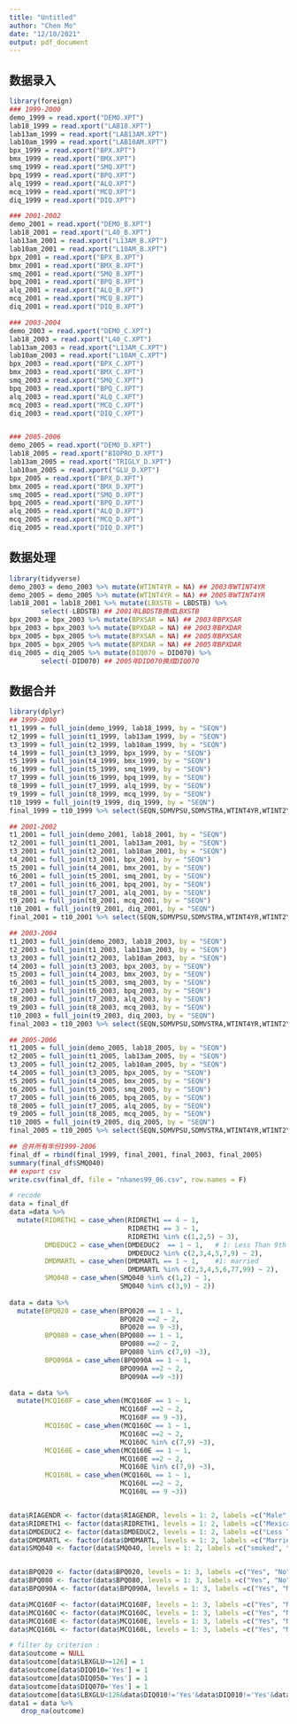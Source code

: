```yaml
---
title: "Untitled"
author: "Chen Mo"
date: "12/10/2021"
output: pdf_document
---
```

## 数据录入
```r
library(foreign)
### 1999-2000
demo_1999 = read.xport("DEMO.XPT")
lab18_1999 = read.xport("LAB18.XPT")
lab13am_1999 = read.xport("LAB13AM.XPT")
lab10am_1999 = read.xport("LAB10AM.XPT")
bpx_1999 = read.xport("BPX.XPT")
bmx_1999 = read.xport("BMX.XPT")
smq_1999 = read.xport("SMQ.XPT")
bpq_1999 = read.xport("BPQ.XPT")
alq_1999 = read.xport("ALQ.XPT")
mcq_1999 = read.xport("MCQ.XPT")
diq_1999 = read.xport("DIQ.XPT")

### 2001-2002
demo_2001 = read.xport("DEMO_B.XPT")
lab18_2001 = read.xport("L40_B.XPT")
lab13am_2001 = read.xport("L13AM_B.XPT")
lab10am_2001 = read.xport("L10AM_B.XPT")
bpx_2001 = read.xport("BPX_B.XPT")
bmx_2001 = read.xport("BMX_B.XPT")
smq_2001 = read.xport("SMQ_B.XPT")
bpq_2001 = read.xport("BPQ_B.XPT")
alq_2001 = read.xport("ALQ_B.XPT")
mcq_2001 = read.xport("MCQ_B.XPT")
diq_2001 = read.xport("DIQ_B.XPT")

### 2003-2004
demo_2003 = read.xport("DEMO_C.XPT")
lab18_2003 = read.xport("L40_C.XPT")
lab13am_2003 = read.xport("L13AM_C.XPT")
lab10am_2003 = read.xport("L10AM_C.XPT")
bpx_2003 = read.xport("BPX_C.XPT")
bmx_2003 = read.xport("BMX_C.XPT")
smq_2003 = read.xport("SMQ_C.XPT")
bpq_2003 = read.xport("BPQ_C.XPT")
alq_2003 = read.xport("ALQ_C.XPT")
mcq_2003 = read.xport("MCQ_C.XPT")
diq_2003 = read.xport("DIQ_C.XPT")


### 2005-2006
demo_2005 = read.xport("DEMO_D.XPT")
lab18_2005 = read.xport("BIOPRO_D.XPT")
lab13am_2005 = read.xport("TRIGLY_D.XPT")
lab10am_2005 = read.xport("GLU_D.XPT")
bpx_2005 = read.xport("BPX_D.XPT")
bmx_2005 = read.xport("BMX_D.XPT")
smq_2005 = read.xport("SMQ_D.XPT")
bpq_2005 = read.xport("BPQ_D.XPT")
alq_2005 = read.xport("ALQ_D.XPT")
mcq_2005 = read.xport("MCQ_D.XPT")
diq_2005 = read.xport("DIQ_D.XPT")
```

## 数据处理
```r
library(tidyverse)
demo_2003 = demo_2003 %>% mutate(WTINT4YR = NA) ## 2003年WTINT4YR
demo_2005 = demo_2005 %>% mutate(WTINT4YR = NA) ## 2005年WTINT4YR
lab18_2001 = lab18_2001 %>% mutate(LBXSTB = LBDSTB) %>% 
        select(-LBDSTB) ## 2001年LBDSTB换成LBXSTB
bpx_2003 = bpx_2003 %>% mutate(BPXSAR = NA) ## 2003年BPXSAR
bpx_2003 = bpx_2003 %>% mutate(BPXDAR = NA) ## 2003年BPXDAR
bpx_2005 = bpx_2005 %>% mutate(BPXSAR = NA) ## 2005年BPXSAR
bpx_2005 = bpx_2005 %>% mutate(BPXDAR = NA) ## 2005年BPXDAR
diq_2005 = diq_2005 %>% mutate(DIQ070 = DID070) %>% 
        select(-DID070) ## 2005年DID070换成DIQ070
```

## 数据合并
```r
library(dplyr)
## 1999-2000
t1_1999 = full_join(demo_1999, lab18_1999, by = "SEQN")
t2_1999 = full_join(t1_1999, lab13am_1999, by = "SEQN")
t3_1999 = full_join(t2_1999, lab10am_1999, by = "SEQN")
t4_1999 = full_join(t3_1999, bpx_1999, by = "SEQN")
t5_1999 = full_join(t4_1999, bmx_1999, by = "SEQN")
t6_1999 = full_join(t5_1999, smq_1999, by = "SEQN")
t7_1999 = full_join(t6_1999, bpq_1999, by = "SEQN")
t8_1999 = full_join(t7_1999, alq_1999, by = "SEQN")
t9_1999 = full_join(t8_1999, mcq_1999, by = "SEQN")
t10_1999 = full_join(t9_1999, diq_1999, by = "SEQN")
final_1999 = t10_1999 %>% select(SEQN,SDMVPSU,SDMVSTRA,WTINT4YR,WTINT2YR,RIDAGEMN,RIAGENDR,RIDRETH1,DMDEDUC2,DMDMARTL,LBXSTB,LBXTR,LBXGLU,BMXWAIST,BMXBMI,BPXSAR,BPXDAR,SMQ040,BPQ020,BPQ080,BPQ090A,ALQ120Q,ALQ130,MCQ160F,MCQ160C,MCQ160E,MCQ160L,DIQ010,DIQ050,DIQ070)

## 2001-2002
t1_2001 = full_join(demo_2001, lab18_2001, by = "SEQN")
t2_2001 = full_join(t1_2001, lab13am_2001, by = "SEQN")
t3_2001 = full_join(t2_2001, lab10am_2001, by = "SEQN")
t4_2001 = full_join(t3_2001, bpx_2001, by = "SEQN")
t5_2001 = full_join(t4_2001, bmx_2001, by = "SEQN")
t6_2001 = full_join(t5_2001, smq_2001, by = "SEQN")
t7_2001 = full_join(t6_2001, bpq_2001, by = "SEQN")
t8_2001 = full_join(t7_2001, alq_2001, by = "SEQN")
t9_2001 = full_join(t8_2001, mcq_2001, by = "SEQN")
t10_2001 = full_join(t9_2001, diq_2001, by = "SEQN")
final_2001 = t10_2001 %>% select(SEQN,SDMVPSU,SDMVSTRA,WTINT4YR,WTINT2YR,RIDAGEMN,RIAGENDR,RIDRETH1,DMDEDUC2,DMDMARTL,LBXSTB,LBXTR,LBXGLU,BMXWAIST,BMXBMI,BPXSAR,BPXDAR,SMQ040,BPQ020,BPQ080,BPQ090A,ALQ120Q,ALQ130,MCQ160F,MCQ160C,MCQ160E,MCQ160L,DIQ010,DIQ050,DIQ070)

## 2003-2004
t1_2003 = full_join(demo_2003, lab18_2003, by = "SEQN")
t2_2003 = full_join(t1_2003, lab13am_2003, by = "SEQN")
t3_2003 = full_join(t2_2003, lab10am_2003, by = "SEQN")
t4_2003 = full_join(t3_2003, bpx_2003, by = "SEQN")
t5_2003 = full_join(t4_2003, bmx_2003, by = "SEQN")
t6_2003 = full_join(t5_2003, smq_2003, by = "SEQN")
t7_2003 = full_join(t6_2003, bpq_2003, by = "SEQN")
t8_2003 = full_join(t7_2003, alq_2003, by = "SEQN")
t9_2003 = full_join(t8_2003, mcq_2003, by = "SEQN")
t10_2003 = full_join(t9_2003, diq_2003, by = "SEQN")
final_2003 = t10_2003 %>% select(SEQN,SDMVPSU,SDMVSTRA,WTINT4YR,WTINT2YR,RIDAGEMN,RIAGENDR,RIDRETH1,DMDEDUC2,DMDMARTL,LBXSTB,LBXTR,LBXGLU,BMXWAIST,BMXBMI,BPXSAR,BPXDAR,SMQ040,BPQ020,BPQ080,BPQ090A,ALQ120Q,ALQ130,MCQ160F,MCQ160C,MCQ160E,MCQ160L,DIQ010,DIQ050,DIQ070)

## 2005-2006
t1_2005 = full_join(demo_2005, lab18_2005, by = "SEQN")
t2_2005 = full_join(t1_2005, lab13am_2005, by = "SEQN")
t3_2005 = full_join(t2_2005, lab10am_2005, by = "SEQN")
t4_2005 = full_join(t3_2005, bpx_2005, by = "SEQN")
t5_2005 = full_join(t4_2005, bmx_2005, by = "SEQN")
t6_2005 = full_join(t5_2005, smq_2005, by = "SEQN")
t7_2005 = full_join(t6_2005, bpq_2005, by = "SEQN")
t8_2005 = full_join(t7_2005, alq_2005, by = "SEQN")
t9_2005 = full_join(t8_2005, mcq_2005, by = "SEQN")
t10_2005 = full_join(t9_2005, diq_2005, by = "SEQN")
final_2005 = t10_2005 %>% select(SEQN,SDMVPSU,SDMVSTRA,WTINT4YR,WTINT2YR,RIDAGEMN,RIAGENDR,RIDRETH1,DMDEDUC2,DMDMARTL,LBXSTB,LBXTR,LBXGLU,BMXWAIST,BMXBMI,BPXSAR,BPXDAR,SMQ040,BPQ020,BPQ080,BPQ090A,ALQ120Q,ALQ130,MCQ160F,MCQ160C,MCQ160E,MCQ160L,DIQ010,DIQ050,DIQ070)

## 合并所有年份1999-2006
final_df = rbind(final_1999, final_2001, final_2003, final_2005)
summary(final_df$SMQ040)
## export csv
write.csv(final_df, file = "nhanes99_06.csv", row.names = F)
```

```r
# recode
data = final_df
data =data %>% 
  mutate(RIDRETH1 = case_when(RIDRETH1 == 4 ~ 1,
                              RIDRETH1 == 3 ~ 1,
                              RIDRETH1 %in% c(1,2,5) ~ 3),
         DMDEDUC2 = case_when(DMDEDUC2  == 1 ~ 1,   # 1: Less Than 9th Grade
                              DMDEDUC2 %in% c(2,3,4,5,7,9) ~ 2),
         DMDMARTL = case_when(DMDMARTL == 1 ~ 1,    #1: married
                              DMDMARTL %in% c(2,3,4,5,6,77,99) ~ 2),
         SMQ040 = case_when(SMQ040 %in% c(1,2) ~ 1,
                            SMQ040 %in% c(3,9) ~ 2))
         
data = data %>% 
  mutate(BPQ020 = case_when(BPQ020 == 1 ~ 1,
                            BPQ020 ==2 ~ 2,
                            BPQ020 == 9 ~3),
         BPQ080 = case_when(BPQ080 == 1 ~ 1,
                            BPQ080 ==2 ~ 2,
                            BPQ080 %in% c(7,9) ~3),
         BPQ090A = case_when(BPQ090A == 1 ~ 1,
                            BPQ090A ==2 ~ 2,
                            BPQ090A ==9 ~3))

data = data %>% 
  mutate(MCQ160F = case_when(MCQ160F == 1 ~ 1,
                            MCQ160F ==2 ~ 2,
                            MCQ160F == 9 ~3),
         MCQ160C = case_when(MCQ160C == 1 ~ 1,
                            MCQ160C ==2 ~ 2,
                            MCQ160C %in% c(7,9) ~3),
         MCQ160E = case_when(MCQ160E == 1 ~ 1,
                            MCQ160E ==2 ~ 2,
                            MCQ160E %in% c(7,9) ~3),
         MCQ160L = case_when(MCQ160L == 1 ~ 1,
                            MCQ160L ==2 ~ 2,
                            MCQ160L == 9 ~3))


data$RIAGENDR <- factor(data$RIAGENDR, levels = 1: 2, labels =c("Male", "Female"))
data$RIDRETH1 <- factor(data$RIDRETH1, levels = 1: 2, labels =c("Mexican American", "Non-Mexican American"))
data$DMDEDUC2 <- factor(data$DMDEDUC2, levels = 1: 2, labels =c("Less Than 9th Grade", "9th Grade or above"))
data$DMDMARTL <- factor(data$DMDMARTL, levels = 1: 2, labels =c("Married", "Non-Married"))
data$SMQ040 <- factor(data$SMQ040, levels = 1: 2, labels =c("smoked", "Non-smoked"))


data$BPQ020 <- factor(data$BPQ020, levels = 1: 3, labels =c("Yes", "No", "other"))
data$BPQ080 <- factor(data$BPQ080, levels = 1: 3, labels =c("Yes", "No", "other"))
data$BPQ090A <- factor(data$BPQ090A, levels = 1: 3, labels =c("Yes", "No", "other"))

data$MCQ160F <- factor(data$MCQ160F, levels = 1: 3, labels =c("Yes", "No", "other"))
data$MCQ160C <- factor(data$MCQ160C, levels = 1: 3, labels =c("Yes", "No", "other"))
data$MCQ160E <- factor(data$MCQ160E, levels = 1: 3, labels =c("Yes", "No", "other"))
data$MCQ160L <- factor(data$MCQ160L, levels = 1: 3, labels =c("Yes", "No", "other")) 

```

```r
# filter by criterion :
data$outcome = NULL
data$outcome[data$LBXGLU>=126] = 1
data$outcome[data$DIQ010='Yes'] = 1
data$outcome[data$DIQ050='Yes'] = 1
data$outcome[data$DIQ070='Yes'] = 1
data$outcome[data$LBXGLU<126&data$DIQ010!='Yes'&data$DIQ010!='Yes'&data$DIQ010!='Yes'] = 0
data1 = data %>%
   drop_na(outcome)
```